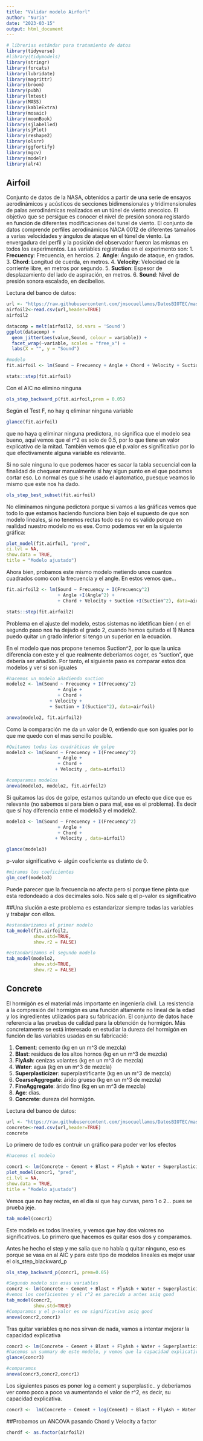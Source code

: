 ---
title: "Validar modelo Airforl"
author: "Nuria"
date: "2023-03-15"
output: html_document
---

```{r librerias,echo=TRUE,error=FALSE,warning=FALSE,message=FALSE}
# librerias estándar para tratamiento de datos
library(tidyverse)
#library(tidymodels)
library(stringr)
library(forcats)
library(lubridate)
library(magrittr)
library(broom)
library(pubh)
library(lmtest)
library(MASS)
library(kableExtra)
library(mosaic)
library(moonBook)
library(sjlabelled)
library(sjPlot)
library(reshape2)
library(olsrr)
library(ggfortify)
library(mgcv)
library(modelr)
library(alr4)
```

## Airfoil

Conjunto de datos de la NASA, obtenidos a partir de una serie de ensayos aerodinámicos y acústicos de secciones bidimensionales y tridimensionales de palas aerodinámicas realizados en un túnel de viento anecoico. El objetivo que se persigue es conocer el nivel de presión sonora registardo en función de diferentes modificaciones del tunel de viento. El conjunto de datos comprende perfiles aerodinámicos NACA 0012 de diferentes tamaños a varias velocidades y ángulos de ataque en el túnel de viento. La envergadura del perfil y la posición del observador fueron las mismas en todos los experimentos. Las variables registradas en el experimento son: 1. **Frecuency**: Frecuencia, en hercios. 2. **Angle**: Ángulo de ataque, en grados. 3. **Chord**: Longitud de cuerda, en metros. 4. **Velocity**: Velocidad de la corriente libre, en metros por segundo. 5. **Suction**: Espesor de desplazamiento del lado de aspiración, en metros. 6. **Sound**: Nivel de presión sonora escalado, en decibelios.

Lectura del banco de datos:

```{r}
url <- "https://raw.githubusercontent.com/jmsocuellamos/DatosBIOTEC/master/CaseStudies/Airfoil/airfoil_self_noise.csv"
airfoil2<-read.csv(url,header=TRUE)
airfoil2
```

```{r}
datacomp = melt(airfoil2, id.vars = 'Sound')
ggplot(datacomp) + 
  geom_jitter(aes(value,Sound, colour = variable)) + 
  facet_wrap(~variable, scales = "free_x") + 
  labs(X = "", y = "Sound")
```
```{r,warning=FALSE}
#modelo 
fit.airfoil <- lm(Sound ~ Frecuency + Angle + Chord + Velocity + Suction, data=airfoil)

stats::step(fit.airfoil)
```
Con el AIC no elimino ninguna 
```{r,warning=FALSE}
ols_step_backward_p(fit.airfoil,prem = 0.05)
```
Según el Test F, no hay q eliminar ninguna variable 

```{r,warning=FALSE}
glance(fit.airfoil)
```
que no haya q eliminar ninguna predictora, no significa que el modelo sea bueno, aquí vemos que el r^2 es solo de 0.5, por lo que tiene un valor explicativo de la mitad. También vemos que el p.valor es significativo por lo que efectivamente alguna variable es relevante. 

Si no sale ninguna lo que podemos hacer es sacar la tabla secuencial con la finalidad de chequear manualmente si hay algun punto en el que podamos cortar eso. Lo normal es que si he usado el automatico, puesque veamos lo mismo que este nos ha dado. 

```{r,warning=FALSE}
ols_step_best_subset(fit.airfoil)
```
No eliminamos ninguna pedictora porque si vamos a las gráficas vemos que todo lo que estamos haciendo funciona bien bajo el supuesto de que son modelo lineales, si no tenemos rectas todo eso no es valido porque en realidad nuestro modelo no es ese. Como podemos ver en la siguiente gráfica:

```{r,warning=FALSE}
plot_model(fit.airfoil, "pred",
ci.lvl = NA,
show.data = TRUE,
title = "Modelo ajustado")
```
Ahora bien, probamos este mismo modelo metiendo unos cuantos cuadrados como con la frecuencia y el angle. En estos vemos que...

```{r,warning=FALSE}
fit.airfoil2 <- lm(Sound ~ Frecuency + I(Frecuency^2)
                   + Angle +I(Angle^2) +
                   + Chord + Velocity + Suction +I(Suction^2), data=airfoil)

stats::step(fit.airfoil2)
```
Problema en el ajuste del modelo, estos sistemas no idetifican bien ( en el segundo paso nos ha dejado el grado 2, cuando hemos quitado el 1)
Nunca puedo quitar un grado inferior si tengo un superior en la ecuación.

En el modelo que nos propone tenemos Suction^2, por lo que la unica diferencia con este y el que realmente deberiamos coger, es "suction", que debería ser añadido. Por tanto, el siguiente paso es comparar estos dos modelos y ver si son iguales

```{r,warning=FALSE}
#hacemos un modelo añadiendo suction 
modelo2 <- lm(Sound ~ Frecuency + I(Frecuency^2)
                   + Angle +
                   + Chord + 
                + Velocity + 
                + Suction + I(Suction^2), data=airfoil)

anova(modelo2, fit.airfoil2)
```
Como la comparación me da un valor de 0, entiendo que son iguales por lo que me quedo con el mas sencillo posible.
```{r,warning=FALSE}
#Quitamos todas las cuadráticas de golpe 
modelo3 <- lm(Sound ~ Frecuency + I(Frecuency^2)
                   + Angle +
                   + Chord + 
                  + Velocity , data=airfoil)

#comparamos modelos 
anova(modelo3, modelo2, fit.airfoil2)

```

Si quitamos las dos de golpe, estamos quitando un efecto que dice que es relevante (no sabemos si para bien o para mal, ese es el problema). Es decir que sí hay diferencia entre el modelo3 y el modelo2. 

```{r,warning=FALSE}
modelo3 <- lm(Sound ~ Frecuency + I(Frecuency^2)
                   + Angle +
                   + Chord + 
                  + Velocity , data=airfoil)

glance(modelo3)
```

p-valor significativo <-  algún coeficiente es distinto de 0.

```{r,warning=FALSE}
#miramos los coeficientes
glm_coef(modelo3)
```
Puede parecer que la frecuencia no afecta pero sí porque tiene pinta que esta redondeado a dos decimales solo. Nos sale q el p-valor es significativo

##Una slución a este problema es estandarizar siempre todas las variables y trabajar con ellos.

```{r,warning=FALSE}
#estandarizamos el primer modelo
tab_model(fit.airfoil2,
          show.std=TRUE,
          show.r2 = FALSE)

```

```{r,warning=FALSE}
#estandarizamos el segundo modelo
tab_model(modelo2,
          show.std=TRUE,
          show.r2 = FALSE)

```


## Concrete

El hormigón es el material más importante en ingeniería civil. La resistencia a la compresión del hormigón es una función altamente no lineal de la edad y los ingredientes utilizados para su fabricación. El conjunto de datos hace referencia a las pruebas de calidad para la obtención de hormigón. Más concretamente se está interesado en estudiar la dureza del hormigón en función de las variables usadas en su fabricació:

1.  **Cement**: cemento (kg en un m\^3 de mezcla)
2.  **Blast**: residuos de los altos hornos (kg en un m\^3 de mezcla)
3.  **FlyAsh**: cenizas volantes (kg en un m\^3 de mezcla)
4.  **Water**: agua (kg en un m\^3 de mezcla)
5.  **Superplasticizer**: superplastificante (kg en un m\^3 de mezcla)
6.  **CoarseAggregate**: árido grueso (kg en un m\^3 de mezcla)
7.  **FineAggregate**: árido fino (kg en un m\^3 de mezcla)
8.  **Age**: días.
9.  **Concrete**: dureza del hormigón.

Lectura del banco de datos:

```{r}
url <- "https://raw.githubusercontent.com/jmsocuellamos/DatosBIOTEC/master/CaseStudies/Concrete/Concrete_Data.csv"
concrete<-read.csv(url,header=TRUE)
concrete
```

Lo primero de todo es contruir un gráfico para poder ver los efectos 

```{r,warning=FALSE}
#hacemos el modelo 

concr1 <- lm(Concrete ~ Cement + Blast + FlyAsh + Water + Superplasticizer+ CoarseAggregate + FineAggregate + Day, data = concrete )
plot_model(concr1, "pred",
ci.lvl = NA,
show.data = TRUE,
title = "Modelo ajustado")
```

Vemos que no hay rectas, en el dia si que hay curvas, pero 1 o 2... pues se prueba jeje. 


```{r,warning=FALSE}
tab_model(concr1)
```
Este modelo es todos lineales, y vemos que hay dos valores no significativos. Lo primero que hacemos es quitar esos dos y comparamos.

Antes he hecho el step y me salia que no había q quitar ninguno, eso es porque se vasa en al AIC y para este tipo de modelos lineales es mejor usar el ols_step_blackward_p 

```{r,warning=FALSE}
ols_step_backward_p(concr1, prem=0.05)
```
```{r,warning=FALSE}
#Segundo modelo sin esas variables 
concr2 <- lm(Concrete ~ Cement + Blast + FlyAsh + Water + Superplasticizer + Day, data = concrete )
#vemos los coeficientes y el r^2 es parecido a antes asiq good
tab_model(concr2,
          show.std=TRUE)
#Comparamos y el p-valor es no significativo asiq good
anova(concr2,concr1)
```
Tras quitar variables q no nos sirvan de nada, vamos a intentar mejorar la capacidad explicativa 

```{r,warning=FALSE}
concr3 <- lm(Concrete ~ Cement + Blast + FlyAsh + Water + Superplasticizer + Day + I(Day^2), data = concrete )
#hacemos un summary de este modelo, y vemos que la capacidad explicativa ha mejorado 
glance(concr3)

#comparamos
anova(concr3,concr2,concr1)
```

Los siguientes pasos es poner log a cement y superplastic.. y deberiamos ver como poco a poco va aumentando el valor de r^2, es decir, su capacidad explicativa. 

```{r,warning=FALSE}
concr3 <-  lm(Concrete ~ Cement + log(Cement) + Blast + FlyAsh + Water + Superplasticizer + Day, data = concrete )
```

##Probamos un ANCOVA pasando Chord y Velocity a factor 
```{r}

chordf <- as.factor(airfoil2)

```

